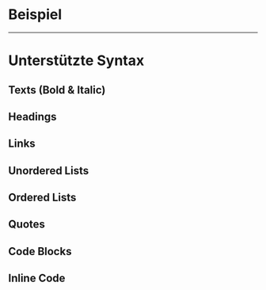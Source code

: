 # Beispiel

<LiveCodeEditor />
<LiveCodeEditor example="light" bgColor="dark" editorCollapsed />
<LiveCodeEditor example="dark" bgColor="light" editorCollapsed />

---

# Unterstützte Syntax

## Texts (Bold & Italic)

<LiveCodeEditor example="default" editorCollapsed />

## Headings

<LiveCodeEditor example="heading" editorCollapsed />

## Links

<LiveCodeEditor example="link" editorCollapsed />

## Unordered Lists

<LiveCodeEditor example="unorderedList" editorCollapsed />

## Ordered Lists

<LiveCodeEditor example="orderedList" editorCollapsed />

## Quotes

<LiveCodeEditor example="quote" editorCollapsed />

## Code Blocks

<LiveCodeEditor example="codeBlock" editorCollapsed />

## Inline Code

<LiveCodeEditor example="inlineCode" editorCollapsed />
